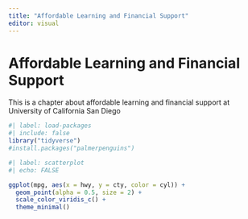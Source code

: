 ```yaml
---
title: "Affordable Learning and Financial Support"
editor: visual
---
```


# Affordable Learning and Financial Support

This is a chapter about affordable learning and financial support at University of California San Diego

```r
#| label: load-packages
#| include: false
library("tidyverse")
#install.packages("palmerpenguins")
```

```r
#| label: scatterplot
#| echo: FALSE

ggplot(mpg, aes(x = hwy, y = cty, color = cyl)) +
  geom_point(alpha = 0.5, size = 2) +
  scale_color_viridis_c() +
  theme_minimal()
```
